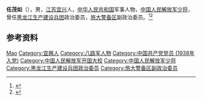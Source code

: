 '''任茂如'''（{{bd|1916年||1999年|}}），男，[[江苏|江苏]][[宜兴|宜兴]]人，[[中华人民共和国|中华人民共和国]]军事人物，[[中国人民解放军少将|中国人民解放军少将]]，曾任[[黑龙江生产建设兵团|黑龙江生产建设兵团]]政治委员，[[旅大警备区|旅大警备区]]副政治委员。<ref>{{Cite book|title=中国抗日战争人物大词典|author=刘景泉主编; 沈久泉, 王凯捷, 李卓副主编|publisher=天津大学出版社|year=1999|isbn=|location=|pages=}}</ref><ref>{{Cite book|title=中华军事人物大辞典|author=吴如蒿著; 陈策才, 张光彩, 赵功德等副主编|publisher=新华出版社|year=1989|isbn=|location=北京|pages=}}</ref>

== 参考资料 ==
{{reflist}}

{{中国人物小作品}}

{{Authority control}}
{{DEFAULTSORT:Ren任}}
[[Category:任姓|Mao]]
[[Category:宜興人|Category:宜興人]]
[[Category:八路军人物|Category:八路军人物]]
[[Category:中国共产党党员_(1938年入党)|Category:中国共产党党员 (1938年入党)]]
[[Category:中国人民解放军开国大校|Category:中国人民解放军开国大校]]
[[Category:中国人民解放军少将|Category:中国人民解放军少将]]
[[Category:黑龙江生产建设兵团政治委员|Category:黑龙江生产建设兵团政治委员]]
[[Category:旅大警备区副政治委员|Category:旅大警备区副政治委员]]